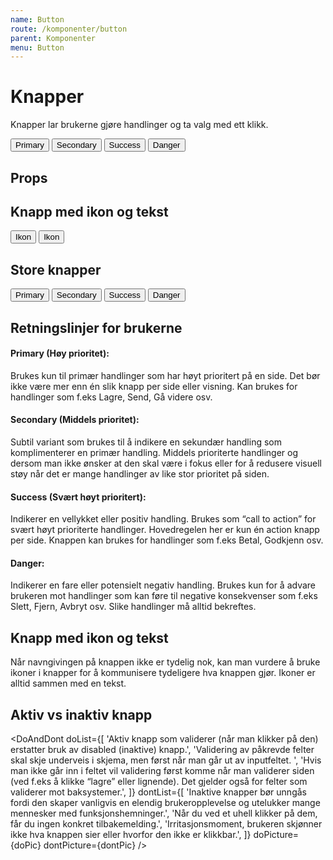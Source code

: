 ```yaml
---
name: Button
route: /komponenter/button
parent: Komponenter
menu: Button
---
```



# Knapper

Knapper lar brukerne gjøre handlinger og ta valg med ett klikk.

<Playground>
  <Button>Primary</Button>
  <Button variant="secondary">Secondary</Button>
  <Button variant="success">Success</Button>
  <Button variant="negative">Danger</Button>
</Playground>

## Props

<Props of={Button} />

## Knapp med ikon og tekst

<Playground>
  <Button variant="secondary">Ikon</Button>
  <Button variant="success">Ikon</Button>
</Playground>

## Store knapper

<Playground>
  <Button size="large">Primary</Button>
  <Button size="large" variant="secondary">
    Secondary
  </Button>
  <Button size="large" variant="success">
    Success
  </Button>
  <Button size="large" variant="negative">
    Danger
  </Button>
</Playground>

## Retningslinjer for brukerne

#### Primary (Høy prioritet):

Brukes kun til primær handlinger som har høyt prioritert på en side.
Det bør ikke være mer enn én slik knapp per side eller visning.
Kan brukes for handlinger som f.eks Lagre, Send, Gå videre osv.

#### Secondary (Middels prioritet):

Subtil variant som brukes til å indikere en sekundær handling som komplimenterer
en primær handling. Middels prioriterte handlinger og dersom man ikke ønsker at
den skal være i fokus eller for å redusere visuell støy når det er mange handlinger
av like stor prioritet på siden.

#### Success (Svært høyt prioritert):

Indikerer en vellykket eller positiv handling. Brukes som “call to action”
for svært høyt prioriterte handlinger. Hovedregelen her er kun én action knapp per
side. Knappen kan brukes for handlinger som f.eks Betal, Godkjenn osv.

#### Danger:

Indikerer en fare eller potensielt negativ handling. Brukes kun for å
advare brukeren mot handlinger som kan føre til negative konsekvenser
som f.eks Slett, Fjern, Avbryt osv. Slike handlinger må alltid bekreftes.

## Knapp med ikon og tekst

Når navngivingen på knappen ikke er tydelig nok, kan man vurdere å bruke
ikoner i knapper for å kommunisere tydeligere hva knappen gjør. Ikoner er
alltid sammen med en tekst.

## Aktiv vs inaktiv knapp

<DoAndDont
  doList={[
    'Aktiv knapp som validerer (når man klikker på den) erstatter bruk av disabled (inaktive) knapp.',
    'Validering av påkrevde felter skal skje underveis i skjema, men først når man går ut av inputfeltet. ',
    'Hvis man ikke går inn i feltet vil validering først komme når man validerer siden (ved f.eks å klikke “lagre” eller lignende). Det gjelder også for felter som validerer mot baksystemer.',
  ]}
  dontList={[
    'Inaktive knapper bør unngås fordi den skaper vanligvis en elendig brukeropplevelse og utelukker mange mennesker med funksjonshemninger.',
    'Når du ved et uhell klikker på dem, får du ingen konkret tilbakemelding.',
    'Irritasjonsmoment, brukeren skjønner ikke hva knappen sier eller hvorfor den ikke er klikkbar.',
  ]}
  doPicture={doPic}
  dontPicture={dontPic}
/>
